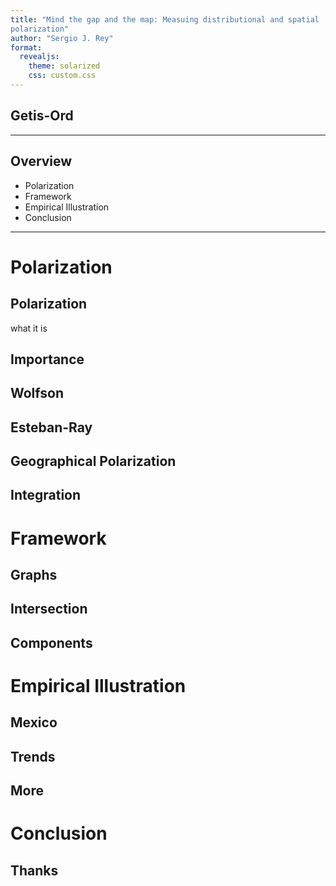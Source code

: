 ```yaml
---
title: "Mind the gap and the map: Measuing distributional and spatial
polarization"
author: "Sergio J. Rey"
format: 
  revealjs:
    theme: solarized
    css: custom.css
---
```


## Getis-Ord

<!------------->
<!-- homage  -->
<!------------->

---

## Overview

- Polarization
- Framework
- Empirical Illustration
- Conclusion


---

# Polarization

## Polarization

what it is

## Importance

## Wolfson


## Esteban-Ray

## Geographical Polarization

## Integration

# Framework

## Graphs

## Intersection

## Components

# Empirical Illustration

## Mexico

## Trends

## More

# Conclusion

## Thanks
